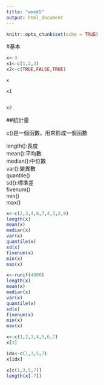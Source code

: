 ```yaml
---
title: "week5"
output: html_document
---
```


```r
knitr::opts_chunk$set(echo = TRUE)
```

#基本

```r
x<-3
x1<-c(1,2,3)
x2<-c(TRUE,FALSE,TRUE)
```

```r
x
```

```r
x1
```

```r
```

```r
x2
```

##統計量  

c()是一個函數，用來形成一個函數  

length():長度  
mean():平均數  
median():中位數  
var():變異數  
quantile()   
sd():標準差  
fivenum()    
min()    
max()  


```r
x<-c(2,3,4,6,7,4,3,2,9)
length(x)
mean(x)
median(x)
var(x)
quantile(x)
sd(x)
fivenum(x)
min(x)
max(x)
```

```r
x<-runif(4000)
length(x)
mean(x)
median(x)
var(x)
quantile(x)
sd(x)
fivenum(x)
min(x)
max(x)
```

```r
x<-c(1,2,3,4,5,6,7) 
x[3]

idx<-c(1,3,5,7)
x[idx]

x[c(1,3,5,7)]
length(x[-7])
```